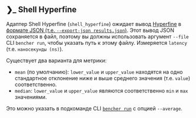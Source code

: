 
## ❯_️ Shell Hyperfine

Адаптер Shell Hyperfine (`shell_hyperfine`) ожидает вывод [Hyperfine](https://github.com/sharkdp/hyperfine) в [формате JSON (т.е. `--export-json results.json`)](https://github.com/sharkdp/hyperfine/tree/master/scripts#example).
Этот вывод JSON сохраняется в файл, поэтому вы должны использовать аргумент `--file` CLI `bencher run`, чтобы указать путь к этому файлу.
Измеряется `latency` (т.е. `наносекунды (ns)`).

<Hyperfine />

Существует два варианта для метрики:
- `mean` (по умолчанию): `lower_value` и `upper_value` находятся на одно стандартное отклонение ниже и выше среднего значения (т.е. `value`) соответственно.
- `median`: `lower_value` и `upper_value` являются соответственно `min` и `max` значениями.

Это можно указать в подкоманде CLI <code><a href="/ru/docs/explanation/bencher-run/">bencher run</a></code> с опцией `--average`.
